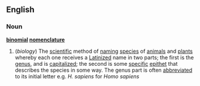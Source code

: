 ==English==
===Noun===
{{wikipedia}}
'''[[binomial]] [[nomenclature]]'''
#(''biology'') The [[scientific]] method of [[naming]] [[species]] of [[animal]]s and [[plant]]s whereby each one receives a [[Latinized]] name in two parts; the first is the [[genus]], and is [[capitalized]]; the second is some [[specific]] [[epithet]] that describes the species in some way. The genus part is often [[abbreviated]] to its initial letter e.g. ''H. sapiens'' for ''Homo sapiens''